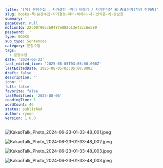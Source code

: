 ```yaml
---
title: '[책] 문장수집 : 자기결정 -페터 비에리 / 자기인식은 왜 중요한가(작성 진행중)'
slug: books-책-문장수집-자기결정-페터-비에리-자기인식은-왜-중요한
summary: ''
pageCover: null
notionId: 22c00f9653b9487e882b13e43cc6e589
password: ''
type: BOOKS
sub_type: Sentences
category: 문장수집
tags:
  - 문장수집
date: '2024-06-22'
last_edited_time: '2025-08-05T03:05:00.000Z'
lastEditedDate: 2025-08-05T03:05:00.000Z
draft: false
description: ''
icon: ''
full: false
favorite: false
lastModified: '2025-08-06'
readingTime: 1
wordCount: 46
status: published
author: ryoon
version: 1.0.0
---
```


![KakaoTalk_Photo_2024-06-23-01-33-48_001.jpeg](https://res.cloudinary.com/dyrdul1dd/image/upload/v1754511935/norkive-notion-images/1754511935491-KakaoTalk_Photo_2024-06-23-01-33-48_001.jpg)


![KakaoTalk_Photo_2024-06-23-01-33-48_002.jpeg](https://res.cloudinary.com/dyrdul1dd/image/upload/v1754511937/norkive-notion-images/1754511937270-KakaoTalk_Photo_2024-06-23-01-33-48_002.jpg)


![KakaoTalk_Photo_2024-06-23-01-33-48_003.jpeg](https://res.cloudinary.com/dyrdul1dd/image/upload/v1754511940/norkive-notion-images/1754511939425-KakaoTalk_Photo_2024-06-23-01-33-48_003.jpg)


![KakaoTalk_Photo_2024-06-23-01-33-48_003.jpeg](https://res.cloudinary.com/dyrdul1dd/image/upload/v1754511942/norkive-notion-images/1754511942408-KakaoTalk_Photo_2024-06-23-01-33-48_003.jpg)

